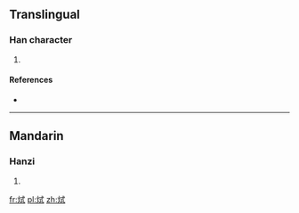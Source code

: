 ==Translingual==

===Han character===
{{Han char|rn=86|rad=火|as=06|sn=10|four=9385<sub>0</sub>|canj=火戈心一 (FIPM)}}

# {{defn|Han|sort=火06}}

====References====
* {{Han ref|kx=0670.070|dkj=19001|hdz=32198.130|uh=70D2|ud=28882|bh=D272|bd=53874}}

----

==Mandarin==

===Hanzi===
{{cmn-hanzi|pin=[[shì]] ([[shi4]])|wg=shih<sup>4</sup>}}

# {{defn|lang=cmn|sort=火06}}

[[fr:烒]]
[[pl:烒]]
[[zh:烒]]